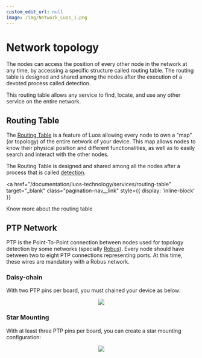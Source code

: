 ```yaml
---
custom_edit_url: null
image: /img/Network_Luos_1.png
---
```



# Network topology

The nodes can access the position of every other node in the network at any time, by accessing a specific structure called routing table. The routing table is designed and shared among the nodes after the execution of a devoted process called detection.

This routing table allows any service to find, locate, and use any other service on the entire network.

## Routing Table

The [Routing Table](/documentation/luos-technology/services/routing-table) is a feature of Luos allowing every <Tooltip def={customFields.node_def}>node</Tooltip> to own a "map" (or topology) of the entire network of your device. This map allows nodes to know their physical position and different functionalities, as well as to easily search and interact with the other nodes.

The Routing Table is designed and shared among all the nodes after a process that is called [detection](/documentation/luos-technology/services/routing-table).

<a
  href="/documentation/luos-technology/services/routing-table"
  target="_blank"
  class="pagination-nav__link"
  style={{ display: 'inline-block' }}
>
  Know more about the routing table
</a>

## PTP Network

PTP is the Point-To-Point connection between nodes used for topology detection by some networks (specially [Robus](luos-hal#robus-hal)). Every node should have between two to eight PTP connections representing ports. At this time, these wires are mandatory with a Robus network.

### Daisy-chain

With two PTP pins per board, you must chained your device as below:

<div align="center">
  <Image src="/img/daisy_chain.svg" darkSrc="/img/daisy_chain_white.svg" />
</div>

### Star Mounting

With at least three PTP pins per board, you can create a star mounting configuration:

<div align="center">
  <Image src="/img/star_mounting.svg" darkSrc="/img/star_mounting_white.svg" />
</div>
